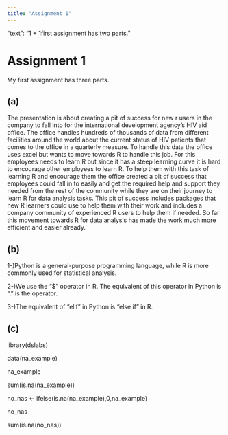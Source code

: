 ```yaml
---
title: "Assignment 1"
---
```

"text": "1 + 1\n\n[1] 2\n\n\nMy first assignment has two parts."

# Assignment 1

My first assignment has three parts.

## (a)

The presentation is about creating a pit of success for new r users in the company to fall into for the international development agency's HIV aid office. The office handles hundreds of thousands of data from different facilities around the world about the current status of HIV patients that comes to the office in a quarterly measure. To handle this data the office uses excel but wants to move towards R to handle this job. For this employees needs to learn R but since it has a steep learning curve it is hard to encourage other employees to learn R. To help them with this task of learning R and encourage them the office created a pit of success that employees could fall in to easily and get the required help and support they needed from the rest of the community while they are on their journey to learn R for data analysis tasks. This pit of success includes packages that new R learners could use to help them with their work and includes a company community of experienced R users to help them if needed. So far this movement towards R for data analysis has made the work much more efficient and easier already.

## (b)

1-)Python is a general-purpose programming language, while R is more commonly used for statistical analysis.

2-)We use the "\$" operator in R. The equivalent of this operator in Python is "." is the operator.

3-)The equivalent of "elif" in Python is "else if" in R.

## (c)

library(dslabs)

data(na_example)

na_example

sum(is.na(na_example))

no_nas \<- ifelse(is.na(na_example),0,na_example)

no_nas

sum(is.na(no_nas))
